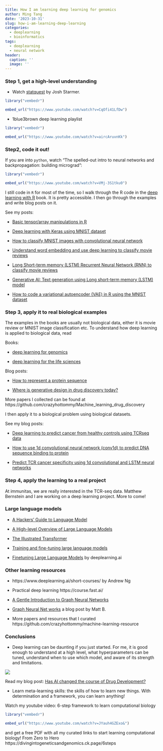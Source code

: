 ```yaml
---
title: How I am learning deep learning for genomics
author: Ming Tang
date: '2023-10-31'
slug: how-i-am-learning-deep-learning
categories:
  - deeplearning
  - bioinformatics
tags:
  - deeplearning
  - neural network
header:
  caption: ''
  image: ''
---
```


### Step 1, get a high-level understanding 

* Watch [statquest](https://statquest.org/) by Josh Starmer.

```r
library("vembedr")

embed_url("https://www.youtube.com/watch?v=CqOfi41LfDw")
```


* 1blue3brown deep learning playlist

```r
library("vembedr")

embed_url("https://www.youtube.com/watch?v=aircAruvnKk")
```

### Step2, code it out!

If you are into `python`, watch "The spelled-out intro to neural networks and backpropagation: building micrograd":

```r
library("vembedr")

embed_url("https://www.youtube.com/watch?v=VMj-3S1tku0")
```

I still code in `R` for most of the time, so I walk through the R code in the [deep learning with R](https://www.manning.com/books/deep-learning-with-r) book. It is pretty accessible. I then go through the examples and write blog posts on it.

See my posts:

* [Basic tensor/array manipulations in R](https://divingintogeneticsandgenomics.com/post/basic-tensor-array-manipulations-in-r/)

* [Deep learning with Keras using MNIST dataset](https://divingintogeneticsandgenomics.com/post/deep-learning-with-keras-using-mnst-dataset/)

* [How to classify MNIST images with convolutional neural network](https://divingintogeneticsandgenomics.com/post/how-to-classify-mnist-images-with-convolutional-neural-network/)

* [Understand word embedding and use deep learning to classify movie reviews](https://divingintogeneticsandgenomics.com/post/understand-word-embedding-and-use-deep-learning-to-classify-movie-reviews/)

* [Long Short-term memory (LSTM) Recurrent Neural Network (RNN) to classify movie reviews](https://divingintogeneticsandgenomics.com/post/long-short-term-memory-lstm-recurrent-neural-network-rnn-to-classify-movie-reviews/)

* [Generative AI: Text generation using Long short-term memory (LSTM) model](https://divingintogeneticsandgenomics.com/post/generative-ai-text-generation-using-long-short-term-memory-lstm-model/)

* [How to code a variational autoencoder (VAE) in R using the MNIST dataset](https://divingintogeneticsandgenomics.com/post/how-to-code-a-variational-autoencoder-vae-in-r-using-mnist-dataset/)


### Step 3, apply it to real biological examples 

The examples in the books are usually not biological data, either it is movie review or MNIST image classification etc. To understand how deep learning is applied to biological data, read

Books: 

* [deep learning for genomics](https://www.amazon.com/Deep-Learning-Genomics-applications-biotechnology/dp/1804615447/) 

* [deep learning for the life sciences](https://www.amazon.com/Deep-Learning-Life-Sciences-Microscopy/dp/1492039837/)

Blog posts:

* [How to represent a protein sequence](https://liambai.com/protein-representation/)

* [Where is generative design in drug discovery today?](https://medium.com/@leowossnig/where-is-generative-design-in-drug-discovery-today-7234945177cf)

More papers I collected can be found at https://github.com/crazyhottommy/Machine_learning_drug_discovery

I then apply it to a biological problem using biological datasets.
 
See my blog posts:

* [Deep learning to predict cancer from healthy controls using TCRseq data](https://divingintogeneticsandgenomics.com/post/deep-learning-to-predict-cancer-from-healthy-controls-using-tcrseq-data/)

* [How to use 1d convolutional neural network (conv1d) to predict DNA sequence binding to protein](https://divingintogeneticsandgenomics.com/post/how-to-use-1d-convolutional-neural-network-conv1d-to-predict-dna-sequence-binding-to-protein/)

* [Predict TCR cancer specificity using 1d convolutional and LSTM neural networks](https://divingintogeneticsandgenomics.com/post/predict-tcr-cancer-specificity-using-1d-convolutional-and-lstm-neural-networks/)

### Step 4, apply the learning to a real project

At immunitas, we are really interested in the TCR-seq data. Matthew Bernstein and I are working on a deep learning project. More to come!
 
### Large language models 

* [A Hackers' Guide to Language Model](https://www.youtube.com/watch?v=jkrNMKz9pWU)

* [A High-level Overview of Large Language Models](https://www.borealisai.com/research-blogs/a-high-level-overview-of-large-language-models/)

* [The Illustrated Transformer](https://jalammar.github.io/illustrated-transformer/)
 
* [Training and fine-tuning large language models](https://www.borealisai.com/research-blogs/training-and-fine-tuning-large-language-models/)

* [Finetuning Large Language Models](https://learn.deeplearning.ai/finetuning-large-language-models/lesson/3/where-finetuning-fits-in) by deeplearning.ai

### Other learning resources  

* https://www.deeplearning.ai/short-courses/ by Andrew Ng
 
* Practical deep learning https://course.fast.ai/

* [A Gentle Introduction to Graph Neural Networks](https://distill.pub/2021/gnn-intro/)

* [Graph Neural Net works](https://mbernste.github.io/posts/gcn/) a blog post by Matt B.

* More papers and resources that I curated https://github.com/crazyhottommy/machine-learning-resource
 
### Conclusions

* Deep learning can be daunting if you just started. For me, it is good enough to understand at a high level, what hyperparameters can be tuned, understand when to use which model, and aware of its strength and limitations.

![](/img/ML_meme.jpeg)

Read my blog post: [Has AI changed the course of Drug Development?](https://divingintogeneticsandgenomics.com/post/has-ai-changed-the-course-of-drug-development/)

* Learn meta-learning skills: the skills of how to learn new things. With determination and a framework, you can learn anything!

Watch my youtube video: 6-step framework to learn computational biology

```r
library("vembedr")

embed_url("https://www.youtube.com/watch?v=JYauh4GZExo&")
```

and get a free PDF with all my curated links to start learning computational biology! From Zero to Hero https://divingintogeneticsandgenomics.ck.page/6steps




